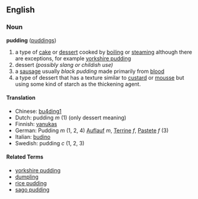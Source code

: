 ==English==
===Noun===
'''pudding''' ([[puddings]])

# a type of [[cake]] or [[dessert]] cooked by [[boiling]] or [[steaming]] although there are exceptions, for example [[yorkshire pudding]]
# dessert ''(possibly slang or childish use) ''
# a [[sausage]] usually ''black pudding'' made primarily from [[blood]]
# a type of dessert that has a texture similar to [[custard]] or [[mousse]] but using some kind of starch as the thickening agent.

==== Translation ====
*Chinese: [[bu4ding1]]
*Dutch: pudding ''m'' (1) (only dessert meaning)
*Finnish: [[vanukas]]
*German: Pudding ''m'' (1, 2, 4) [[Auflauf]] ''m'', [[Terrine]] ''f'', [[Pastete]] ''f'' (3)
*Italian: [[budino]]
*Swedish: pudding ''c'' (1, 2, 3)

==== Related Terms ====
*[[yorkshire pudding]]
*[[dumpling]]
*[[rice pudding]]
*[[sago pudding]]